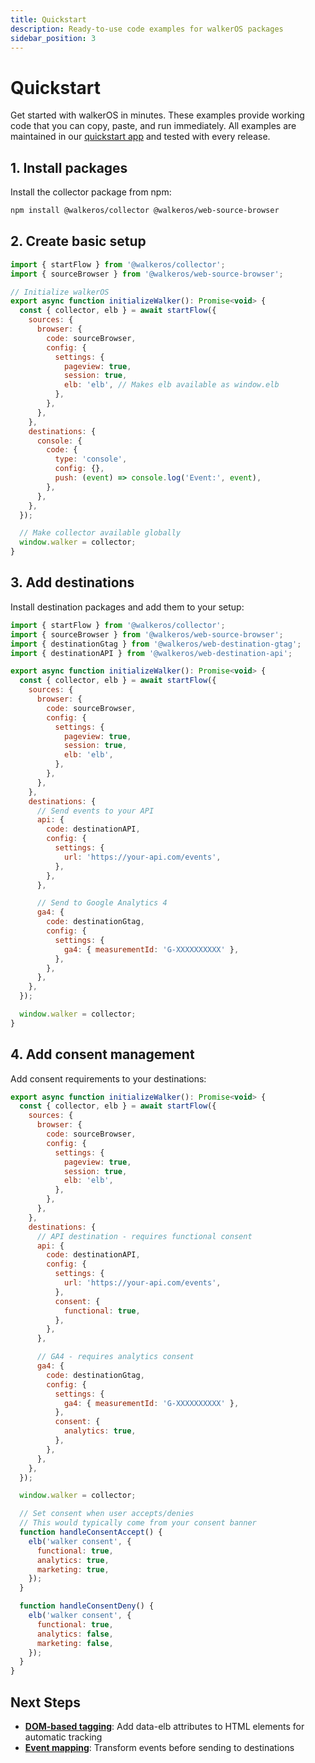 ```yaml
---
title: Quickstart
description: Ready-to-use code examples for walkerOS packages
sidebar_position: 3
---
```



# Quickstart

Get started with walkerOS in minutes. These examples provide working code that
you can copy, paste, and run immediately. All examples are maintained in our
[quickstart app](https://github.com/elbwalker/walkerOS/tree/main/apps/quickstart)
and tested with every release.

## 1. Install packages

Install the collector package from npm:

```bash
npm install @walkeros/collector @walkeros/web-source-browser
```

## 2. Create basic setup

```javascript
import { startFlow } from '@walkeros/collector';
import { sourceBrowser } from '@walkeros/web-source-browser';

// Initialize walkerOS
export async function initializeWalker(): Promise<void> {
  const { collector, elb } = await startFlow({
    sources: {
      browser: {
        code: sourceBrowser,
        config: {
          settings: {
            pageview: true,
            session: true,
            elb: 'elb', // Makes elb available as window.elb
          },
        },
      },
    },
    destinations: {
      console: {
        code: {
          type: 'console',
          config: {},
          push: (event) => console.log('Event:', event),
        },
      },
    },
  });

  // Make collector available globally
  window.walker = collector;
}
```

## 3. Add destinations

Install destination packages and add them to your setup:

```javascript
import { startFlow } from '@walkeros/collector';
import { sourceBrowser } from '@walkeros/web-source-browser';
import { destinationGtag } from '@walkeros/web-destination-gtag';
import { destinationAPI } from '@walkeros/web-destination-api';

export async function initializeWalker(): Promise<void> {
  const { collector, elb } = await startFlow({
    sources: {
      browser: {
        code: sourceBrowser,
        config: {
          settings: {
            pageview: true,
            session: true,
            elb: 'elb',
          },
        },
      },
    },
    destinations: {
      // Send events to your API
      api: {
        code: destinationAPI,
        config: {
          settings: {
            url: 'https://your-api.com/events',
          },
        },
      },

      // Send to Google Analytics 4
      ga4: {
        code: destinationGtag,
        config: {
          settings: {
            ga4: { measurementId: 'G-XXXXXXXXXX' },
          },
        },
      },
    },
  });

  window.walker = collector;
}
```

## 4. Add consent management

Add consent requirements to your destinations:

```javascript
export async function initializeWalker(): Promise<void> {
  const { collector, elb } = await startFlow({
    sources: {
      browser: {
        code: sourceBrowser,
        config: {
          settings: {
            pageview: true,
            session: true,
            elb: 'elb',
          },
        },
      },
    },
    destinations: {
      // API destination - requires functional consent
      api: {
        code: destinationAPI,
        config: {
          settings: {
            url: 'https://your-api.com/events',
          },
          consent: {
            functional: true,
          },
        },
      },

      // GA4 - requires analytics consent
      ga4: {
        code: destinationGtag,
        config: {
          settings: {
            ga4: { measurementId: 'G-XXXXXXXXXX' },
          },
          consent: {
            analytics: true,
          },
        },
      },
    },
  });

  window.walker = collector;

  // Set consent when user accepts/denies
  // This would typically come from your consent banner
  function handleConsentAccept() {
    elb('walker consent', {
      functional: true,
      analytics: true,
      marketing: true,
    });
  }

  function handleConsentDeny() {
    elb('walker consent', {
      functional: true,
      analytics: false,
      marketing: false,
    });
  }
}
```

## Next Steps

- **[DOM-based tagging](https://elbwalker.com/docs/sources/web/browser/tagging)**:
  Add data-elb attributes to HTML elements for automatic tracking
- **[Event mapping](https://elbwalker.com/docs/mapping)**:
  Transform events before sending to destinations
